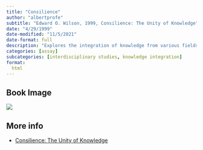 ```yaml
---
title: "Consilience"
author: "albertprofe"
subtitle: "Edward O. Wilson, 1999, Consilience: The Unity of Knowledge"
date: "4/29/1999"
date-modified: "11/5/2021"
date-format: full
description: "Explores the integration of knowledge from various fields, including science, philosophy, and the humanities, to develop a comprehensive understanding of the world."
categories: [assay]
subcategories: [interdisciplinary studies, knowledge integration]
format:
  html
---
```


## Book Image

![](/books/consilience.jpg)

## More info

- [Consilience: The Unity of Knowledge](https://www.amazon.com/Consilience-Knowledge-Edward-Osborne-Wilson/dp/067976867X){.external}
